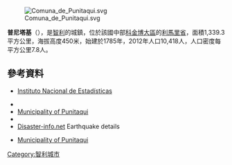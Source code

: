 [[Image:Comuna_de_Punitaqui.svg|right]]

'''普尼塔基'''（{{lang-es|Punitaqui}}），是[[智利|智利]]的城鎮，位於該國中部[[科金博大區|科金博大區]]的[[利馬里省|利馬里省]]，面積1,339.3平方公里，海拔高度450米，始建於1785年，2012年人口10,418人，人口密度每平方公里7.8人。

{{Coord|30|54|S|71|16|W|display=title}}

==參考資料==
*{{es icon}} [http://www.ine.cl/canales/chile_estadistico/censos_poblacion_vivienda/censo_pobl_vivi.php Instituto Nacional de Estadísticas] {{Wayback|url=http://www.ine.cl/canales/chile_estadistico/censos_poblacion_vivienda/censo_pobl_vivi.php |date=20100715195638 }}
*{{cite web |url=http://www.world-time-zones.org/zones/chile-time.htm |accessdate=9 September 2010 |title=Chile Time |publisher=WorldTimeZones.org |deadurl=yes |archiveurl=https://web.archive.org/web/20100713071639/http://www.world-time-zones.org/zones/chile-time.htm |archivedate=2010年7月13日 }}
*[http://www.munipunitaqui.cl/ Municipality of Punitaqui] {{Wayback|url=http://www.munipunitaqui.cl/ |date=20150518110702 }}
*{{cite book |url=http://books.google.com/books?id=CYYCAAAAYAAJ&printsec=frontcover#v=onepage&q&f=false |title=Geographical Dictionary of the Republic of Chile |author=Francisco Solano Asta-Buruaga y Cienfuegos |page= |year=1899 |location=[[New_York|New York]] |accessdate=26 September 2010 |language=es |archive-date=2014-05-07 |archive-url=https://web.archive.org/web/20140507185539/http://books.google.com/books?id=CYYCAAAAYAAJ&printsec=frontcover#v=onepage&q&f=false |dead-url=no }}
*[https://web.archive.org/web/20090425072113/http://www.disaster-info.net/PED-Sudamerica/chile_terremoto1997.htm Disaster-info.net] Earthquake details
* {{es icon}} [http://www.munipunitaqui.cl/ Municipality of Punitaqui] {{Wayback|url=http://www.munipunitaqui.cl/ |date=20150518110702 }}

{{Chile-geo-stub}}
[[Category:智利城市|Category:智利城市]]